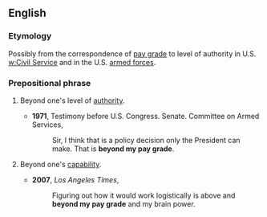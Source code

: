 ==English==

===Etymology===
Possibly from the correspondence of [[pay grade]] to level of authority in U.S. [[w:Civil Service]] and in the U.S. [[armed forces]].

===Prepositional phrase===
{{en-PP|[[beyond]] one's [[pay]] [[grade]]}}

# {{idiomatic}} Beyond one's level of [[authority]].
#* '''1971''', Testimony before U.S. Congress. Senate. Committee on Armed Services,
#*: Sir, I think that is a policy decision only the President can make. That is '''beyond my pay grade'''.
# {{idiomatic}} Beyond one's [[capability]].
#* '''2007''', ''Los Angeles Times'',
#*: Figuring out how it would work logistically is above and '''beyond my pay grade''' and my brain power.